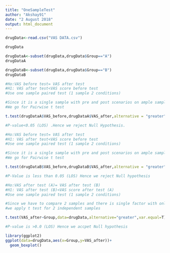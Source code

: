 ```yaml
---
title: "OneSampleTest"
author: "Akshay91"
date: "2 August 2018"
output: html_document
---
```


```r
drugData<-read.csv("VAS DATA.csv")

drugData

drugDataA<-subset(drugData,drugData$Group=="A")
drugDataA

drugDataB<-subset(drugData,drugData$Group=="B")
drugDataB

```



```r

#Ho:VAS before test= VAS after test
#H1: VAS after test<VAS score before test
#Use one sample paired test (1 sample 2 conditions)

#Since it is a single sample with pre and post scenarios on ample samples.
#We go for Pairwise t test

t.test(drugDataA$VAS_before,drugDataA$VAS_after,alternative = "greater",paired = T)

#P-value<0.05 (LOS) .Hence we reject Null Hypothesis.

```




```r
#Ho:VAS before test= VAS after test
#H1: VAS after test<VAS score before test
#Use one sample paired test (1 sample 2 conditions)

#Since it is a single sample with pre and post scenarios on ample samples.
#We go for Pairwise t test

t.test(drugDataB$VAS_before,drugDataB$VAS_after,alternative = "greater",paired = T)

#P-Value is less than 0.05 (LOS) Hence we reject Null hypothesis

```





```r
#Ho:VAS after test (A)= VAS after test (B)
#H1: VAS after test (B)<VAS score after test (A)
#Use one sample paired test (1 sample 2 conditions)

#Since we have to compare 2 samples and there is single factor with only 2 levels,
#we apply t test for 2 independent samples

t.test(VAS_after~Group,data=drugData,alternative="greater",var.equal=T)

#P-value is >0.0 (LOS) Hence we accpet Null hypothesis

```

```r
library(ggplot2)
ggplot(data=drugData,aes(x=Group,y=VAS_after))+
  geom_boxplot()

```









